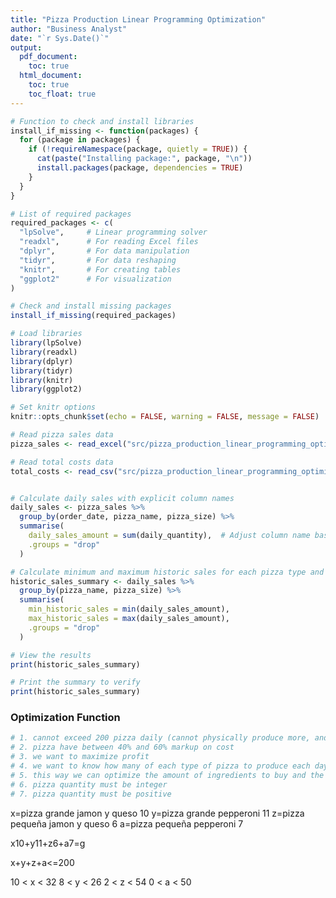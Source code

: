 ```yaml
---
title: "Pizza Production Linear Programming Optimization"
author: "Business Analyst"
date: "`r Sys.Date()`"
output:
  pdf_document:
    toc: true
  html_document:
    toc: true
    toc_float: true
---
```

```r
# Function to check and install libraries
install_if_missing <- function(packages) {
  for (package in packages) {
    if (!requireNamespace(package, quietly = TRUE)) {
      cat(paste("Installing package:", package, "\n"))
      install.packages(package, dependencies = TRUE)
    }
  }
}

# List of required packages
required_packages <- c(
  "lpSolve",     # Linear programming solver
  "readxl",      # For reading Excel files
  "dplyr",       # For data manipulation
  "tidyr",       # For data reshaping
  "knitr",       # For creating tables
  "ggplot2"      # For visualization
)

# Check and install missing packages
install_if_missing(required_packages)

# Load libraries
library(lpSolve)
library(readxl)
library(dplyr)
library(tidyr)
library(knitr)
library(ggplot2)

# Set knitr options
knitr::opts_chunk$set(echo = FALSE, warning = FALSE, message = FALSE)
```

```r
# Read pizza sales data
pizza_sales <- read_excel("src/pizza_production_linear_programming_optimization/pizza_sales.xlsx")

# Read total costs data
total_costs <- read_csv("src/pizza_production_linear_programming_optimization/total_costs.csv")


# Calculate daily sales with explicit column names
daily_sales <- pizza_sales %>%
  group_by(order_date, pizza_name, pizza_size) %>%
  summarise(
    daily_sales_amount = sum(daily_quantity),  # Adjust column name based on actual column
    .groups = "drop"
  )

# Calculate minimum and maximum historic sales for each pizza type and size
historic_sales_summary <- daily_sales %>%
  group_by(pizza_name, pizza_size) %>%
  summarise(
    min_historic_sales = min(daily_sales_amount),
    max_historic_sales = max(daily_sales_amount),
    .groups = "drop"
  )

# View the results
print(historic_sales_summary)

# Print the summary to verify
print(historic_sales_summary)

```









### Optimization Function

```r

# 1. cannot exceed 200 pizza daily (cannot physically produce more, and for storage reason)
# 2. pizza have between 40% and 60% markup on cost
# 3. we want to maximize profit
# 4. we want to know how many of each type of pizza to produce each day to maximize profit
# 5. this way we can optimize the amount of ingredients to buy and the production process
# 6. pizza quantity must be integer
# 7. pizza quantity must be positive
```

x=pizza grande jamon y queso 10
y=pizza grande pepperoni 11
z=pizza pequeña jamon y queso 6
a=pizza pequeña pepperoni 7

x10+y11+z6+a7=g

x+y+z+a<=200

10 < x < 32
8 < y < 26
2 < z < 54
0 < a < 50

